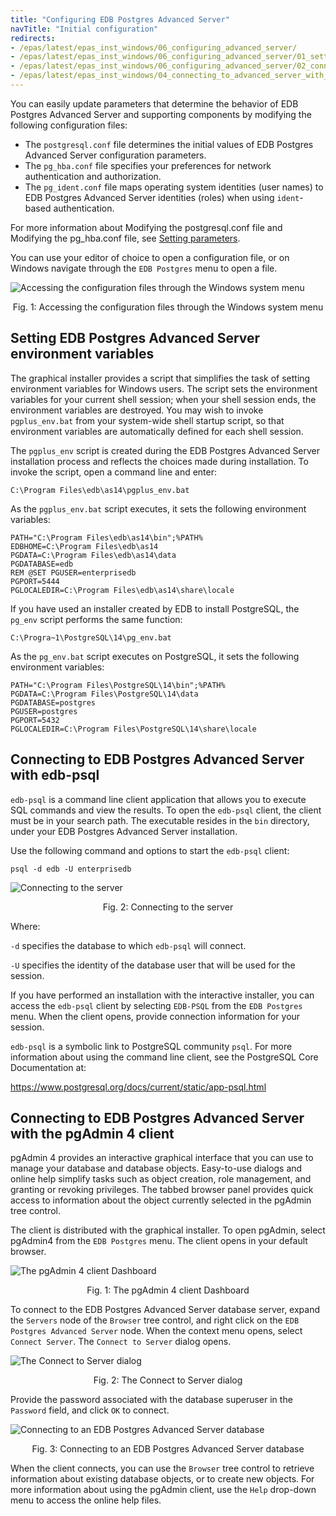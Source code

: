 ```yaml
---
title: "Configuring EDB Postgres Advanced Server"
navTitle: "Initial configuration"
redirects:
- /epas/latest/epas_inst_windows/06_configuring_advanced_server/
- /epas/latest/epas_inst_windows/06_configuring_advanced_server/01_setting_advanced_server_environment_variables/
- /epas/latest/epas_inst_windows/06_configuring_advanced_server/02_connecting_to_advanced_server_with_psql/
- /epas/latest/epas_inst_windows/04_connecting_to_advanced_server_with_the_pgadmin_4_client/
---
```


You can easily update parameters that determine the behavior of EDB Postgres Advanced Server and supporting components by modifying the following configuration files:

-   The `postgresql.conf` file determines the initial values of EDB Postgres Advanced Server configuration parameters.
-   The `pg_hba.conf` file specifies your preferences for network authentication and authorization.
-   The `pg_ident.conf` file maps operating system identities (user names) to EDB Postgres Advanced Server identities (roles) when using `ident`-based authentication.

For more information about Modifying the postgresql.conf file and Modifying the pg_hba.conf file, see [Setting parameters](https://www.enterprisedb.com/docs/epas/latest/epas_guide/03_database_administration/01_configuration_parameters/01_setting_new_parameters).

You can use your editor of choice to open a configuration file, or on Windows navigate through the `EDB Postgres` menu to open a file.

![Accessing the configuration files through the Windows system menu](../images/accessing_configuration_files.png)

<div style="text-align: center"> Fig. 1: Accessing the configuration files through the Windows system menu </div>

## Setting EDB Postgres Advanced Server environment variables

The graphical installer provides a script that simplifies the task of setting environment variables for Windows users. The script sets the environment variables for your current shell session; when your shell session ends, the environment variables are destroyed. You may wish to invoke `pgplus_env.bat` from your system-wide shell startup script, so that environment variables are automatically defined for each shell session.

The `pgplus_env` script is created during the EDB Postgres Advanced Server installation process and reflects the choices made during installation. To invoke the script, open a command line and enter:

```text
C:\Program Files\edb\as14\pgplus_env.bat
```

As the `pgplus_env.bat` script executes, it sets the following environment variables:

```text
PATH="C:\Program Files\edb\as14\bin";%PATH%
EDBHOME=C:\Program Files\edb\as14
PGDATA=C:\Program Files\edb\as14\data
PGDATABASE=edb
REM @SET PGUSER=enterprisedb
PGPORT=5444
PGLOCALEDIR=C:\Program Files\edb\as14\share\locale
```

If you have used an installer created by EDB to install PostgreSQL, the `pg_env` script performs the same function:

```text
C:\Progra~1\PostgreSQL\14\pg_env.bat
```

As the `pg_env.bat` script executes on PostgreSQL, it sets the following environment variables:

```text
PATH="C:\Program Files\PostgreSQL\14\bin";%PATH%
PGDATA=C:\Program Files\PostgreSQL\14\data
PGDATABASE=postgres
PGUSER=postgres
PGPORT=5432
PGLOCALEDIR=C:\Program Files\PostgreSQL\14\share\locale
```

## Connecting to EDB Postgres Advanced Server with edb-psql

`edb-psql` is a command line client application that allows you to execute SQL commands and view the results. To open the `edb-psql` client, the client must be in your search path. The executable resides in the `bin` directory, under your EDB Postgres Advanced Server installation.

Use the following command and options to start the `edb-psql` client:

```text
psql -d edb -U enterprisedb
```

![Connecting to the server](../images/connecting_to_server.png)

<div style="text-align: center"> Fig. 2: Connecting to the server </div>

Where:

`-d` specifies the database to which `edb-psql` will connect.

`-U` specifies the identity of the database user that will be used for the session.

If you have performed an installation with the interactive installer, you can access the `edb-psql` client by selecting `EDB-PSQL` from the `EDB Postgres` menu. When the client opens, provide connection information for your session.

`edb-psql` is a symbolic link to PostgreSQL community `psql`. For more information about using the command line client, see the PostgreSQL Core Documentation at:

<https://www.postgresql.org/docs/current/static/app-psql.html>

## Connecting to EDB Postgres Advanced Server with the pgAdmin 4 client

pgAdmin 4 provides an interactive graphical interface that you can use to manage your database and database objects. Easy-to-use dialogs and online help simplify tasks such as object creation, role management, and granting or revoking privileges. The tabbed browser panel provides quick access to information about the object currently selected in the pgAdmin tree control.

The client is distributed with the graphical installer. To open pgAdmin, select pgAdmin4 from the `EDB Postgres` menu. The client opens in your default browser.

![The pgAdmin 4 client Dashboard](images/pgadmin4_client_dashboard.png)

<div style="text-align: center"> Fig. 1: The pgAdmin 4 client Dashboard </div>

To connect to the EDB Postgres Advanced Server database server, expand the `Servers` node of the `Browser` tree control, and right click on the `EDB Postgres Advanced Server` node. When the context menu opens, select `Connect Server`. The `Connect to Server` dialog opens.

![The Connect to Server dialog](images/connecting_server.png)

<div style="text-align: center"> Fig. 2: The Connect to Server dialog </div>

Provide the password associated with the database superuser in the `Password` field, and click `OK` to connect.

![Connecting to an EDB Postgres Advanced Server database](images/connecting_to_advanced_server_database.png)

<div style="text-align: center"> Fig. 3: Connecting to an EDB Postgres Advanced Server database </div>

When the client connects, you can use the `Browser` tree control to retrieve information about existing database objects, or to create new objects. For more information about using the pgAdmin client, use the `Help` drop-down menu to access the online help files.
